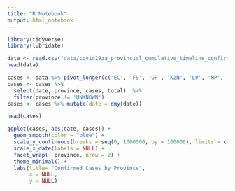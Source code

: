 ```yaml
---
title: "R Notebook"
output: html_notebook
---
```


```r
library(tidyverse)
library(lubridate)
```

```r
data <- read.csv("data/covid19za_provincial_cumulative_timeline_confirmed.csv")
head(data)
```
```r
cases <- data %>% pivot_longer(c('EC', 'FS', 'GP', 'KZN', 'LP', 'MP', 'NC', 'NW', 'WC', 'UNKNOWN'), names_to = "province", values_to = "cases")
cases <- cases %>% 
  select(date, province, cases, total)  %>% 
  filter(province != 'UNKNOWN')
cases <- cases %>% mutate(date = dmy(date))

head(cases)
```


```r
ggplot(cases, aes(date, cases)) + 
  geom_smooth(color = "blue") + 
  scale_y_continuous(breaks = seq(0, 1000000, by = 100000), limits = c(0, 1000000), labels = NULL) +
  scale_x_date(labels = NULL) +
  facet_wrap(~ province, nrow = 2) +
  theme_minimal() +
  labs(title= "Confirmed Cases by Province",
       x = NULL,
       y = NULL)

```

